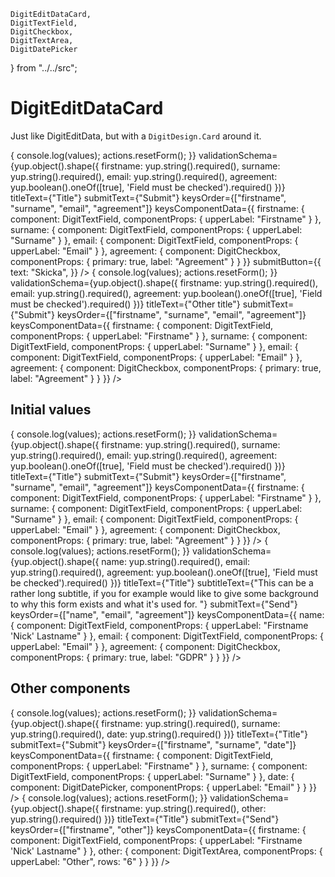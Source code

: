     DigitEditDataCard,
    DigitTextField,
    DigitCheckbox,
    DigitTextArea,
    DigitDatePicker
} from "../../src";

<Meta
    title="Inputs/Forms/DigitEditDataCard"
    component={DigitEditDataCard}
/>

# DigitEditDataCard

Just like DigitEditData, but with a `DigitDesign.Card` around it. 

<Preview>
    <Story name="Normal">
        <DigitEditDataCard
            initialValues={{
                firstname: "",
                surname: "",
                email: "",
                agreement: false
            }}
            onSubmit={(values, actions) => {
                console.log(values);
                actions.resetForm();
            }}
            validationSchema={yup.object().shape({
                firstname: yup.string().required(),
                surname: yup.string().required(),
                email: yup.string().required(),
                agreement: yup.boolean().oneOf([true], 'Field must be checked').required()
            })}
            titleText={"Title"}
            submitText={"Submit"}
            keysOrder={["firstname", "surname", "email", "agreement"]}
            keysComponentData={{
                firstname: {
                    component: DigitTextField,
                    componentProps: {
                        upperLabel: "Firstname"
                    }
                },
                surname: {
                    component: DigitTextField,
                    componentProps: {
                        upperLabel: "Surname"
                    }
                },
                email: {
                    component: DigitTextField,
                    componentProps: {
                        upperLabel: "Email"
                    }
                },
                agreement: {
                    component: DigitCheckbox,
                    componentProps: {
                        primary: true,
                        label: "Agreement"
                    }
                }
            }}
            submitButton={{    
                text: "Skicka",
            }}
        />
    </Story>
    <Story name="Other values">
        <DigitEditDataCard
            initialValues={{
                firstname: "",
                surname: "",
                email: "",
                agreement: false
            }}
            onSubmit={(values, actions) => {
                console.log(values);
                actions.resetForm();
            }}
            validationSchema={yup.object().shape({
                firstname: yup.string().required(),
                email: yup.string().required(),
                agreement: yup.boolean().oneOf([true], 'Field must be checked').required()
            })}
            titleText={"Other title"}
            submitText={"Submit"}
            keysOrder={["firstname", "surname", "email", "agreement"]}
            keysComponentData={{
                firstname: {
                    component: DigitTextField,
                    componentProps: {
                        upperLabel: "Firstname"
                    }
                },
                surname: {
                    component: DigitTextField,
                    componentProps: {
                        upperLabel: "Surname"
                    }
                },
                email: {
                    component: DigitTextField,
                    componentProps: {
                        upperLabel: "Email"
                    }
                },
                agreement: {
                    component: DigitCheckbox,
                    componentProps: {
                        primary: true,
                        label: "Agreement"
                    }
                }
            }}
        />
    </Story>
</Preview>

## Initial values

<Preview>
    <Story name="Normal initial">
        <DigitEditDataCard
            initialValues={{
                firstname: "Smurf",
                surname: "Smurfsson",
                email: "email@email.com",
                agreement: false
            }}
            onSubmit={(values, actions) => {
                console.log(values);
                actions.resetForm();
            }}
            validationSchema={yup.object().shape({
                firstname: yup.string().required(),
                surname: yup.string().required(),
                email: yup.string().required(),
                agreement: yup.boolean().oneOf([true], 'Field must be checked').required()
            })}
            titleText={"Title"}
            submitText={"Submit"}
            keysOrder={["firstname", "surname", "email", "agreement"]}
            keysComponentData={{
                firstname: {
                    component: DigitTextField,
                    componentProps: {
                        upperLabel: "Firstname"
                    }
                },
                surname: {
                    component: DigitTextField,
                    componentProps: {
                        upperLabel: "Surname"
                    }
                },
                email: {
                    component: DigitTextField,
                    componentProps: {
                        upperLabel: "Email"
                    }
                },
                agreement: {
                    component: DigitCheckbox,
                    componentProps: {
                        primary: true,
                        label: "Agreement"
                    }
                }
            }}
        />
    </Story>
    <Story name="Other values initial with subtitle">
        <DigitEditDataCard
            initialValues={{
                name: "digIT 'Smurf' Hackerman",
                email: "email@email.com",
                agreement: false
            }}
            onSubmit={(values, actions) => {
                console.log(values);
                actions.resetForm();
            }}
            validationSchema={yup.object().shape({
                name: yup.string().required(),
                email: yup.string().required(),
                agreement: yup.boolean().oneOf([true], 'Field must be checked').required()
            })}
            titleText={"Title"}
            subtitleText={"This can be a rather long subtitle, if you for example would like to give some background to why this form exists and what it's used for. "}
            submitText={"Send"}
            keysOrder={["name", "email", "agreement"]}
            keysComponentData={{
                name: {
                    component: DigitTextField,
                    componentProps: {
                        upperLabel: "Firstname 'Nick' Lastname"
                    }
                },
                email: {
                    component: DigitTextField,
                    componentProps: {
                        upperLabel: "Email"
                    }
                },
                agreement: {
                    component: DigitCheckbox,
                    componentProps: {
                        primary: true,
                        label: "GDPR"
                    }
                }
            }}
        />
    </Story>
</Preview>

## Other components

<Preview>
    <Story name="Normal components">
        <DigitEditDataCard
            initialValues={{
                firstname: "",
                surname: "",
                date: ""
            }}
            onSubmit={(values, actions) => {
                console.log(values);
                actions.resetForm();
            }}
            validationSchema={yup.object().shape({
                firstname: yup.string().required(),
                surname: yup.string().required(),
                date: yup.string().required()
            })}
            titleText={"Title"}
            submitText={"Submit"}
            keysOrder={["firstname", "surname", "date"]}
            keysComponentData={{
                firstname: {
                    component: DigitTextField,
                    componentProps: {
                        upperLabel: "Firstname"
                    }
                },
                surname: {
                    component: DigitTextField,
                    componentProps: {
                        upperLabel: "Surname"
                    }
                },
                date: {
                    component: DigitDatePicker,
                    componentProps: {
                        upperLabel: "Email"
                    }
                }
            }}
        />
    </Story>
    <Story name="Other values components">
        <DigitEditDataCard
            initialValues={{
                firstname: "digIT 'Smurf' Hackerman",
                email: "email@email.com",
                agreement: false
            }}
            onSubmit={(values, actions) => {
                console.log(values);
                actions.resetForm();
            }}
            validationSchema={yup.object().shape({
                firstname: yup.string().required(),
                other: yup.string().required()
            })}
            titleText={"Title"}
            submitText={"Send"}
            keysOrder={["firstname", "other"]}
            keysComponentData={{
                firstname: {
                    component: DigitTextField,
                    componentProps: {
                        upperLabel: "Firstname 'Nick' Lastname"
                    }
                },
                other: {
                    component: DigitTextArea,
                    componentProps: {
                        upperLabel: "Other",
                        rows: "6"
                    }
                }
            }}
        />
    </Story>
</Preview>

<Props of={DigitEditDataCard} />
